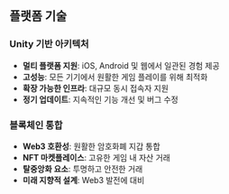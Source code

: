## 플랫폼 기술

### Unity 기반 아키텍처
- **멀티 플랫폼 지원**: iOS, Android 및 웹에서 일관된 경험 제공
- **고성능**: 모든 기기에서 원활한 게임 플레이를 위해 최적화
- **확장 가능한 인프라**: 대규모 동시 접속자 지원
- **정기 업데이트**: 지속적인 기능 개선 및 버그 수정

### 블록체인 통합
- **Web3 호환성**: 원활한 암호화폐 지갑 통합
- **NFT 마켓플레이스**: 고유한 게임 내 자산 거래
- **탈중앙화 요소**: 투명하고 안전한 거래
- **미래 지향적 설계**: Web3 발전에 대비
